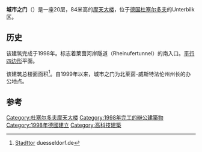 {{Infobox building
| building_name   = 城市之门 
| image           = <!-- 檔案不存在 Stadttor Duesseldorf.jpg ，可從英文維基百科取得 -->
| location        = {{GER}}[[杜塞尔多夫|杜塞尔多夫]]第一区
| coordinates     = {{coord|51.2153|N|6.7611|E|format=dms|region:DE-NW_type:landmark_scale:10000|display=title,inline}}
| completion_date = 1995–1998
| building_type   = 商务楼
| roof            = {{convert|84|m|abbr=on}}
| floor_count     = 20 
| elevator_count  = 11 
| floor_area      = {{convert|41,000|m2|abbr=on}} 
| references      = <ref>{{emporis|109926}}</ref><ref>{{skyscraperpage|7833}}</ref><ref>{{structurae|s0002513}}</ref>
}}
'''城市之门'''（{{lang-de|Stadttor}}）是一座20层，84米高的[[摩天大楼|摩天大楼]]，位于[[德国|德国]][[杜塞尔多夫|杜塞尔多夫]]的Unterbilk区。

== 历史 ==
该建筑完成于1998年。标志着莱茵河岸隧道（Rheinufertunnel）的南入口。[[平行四边形|平行四边形]]平面。

该建筑总楼面面积{{convert|30000|m2|abbr=on}}<ref>[http://www.duesseldorf.de/planung/hafen/einzelprojekte/03_stadttor.shtml Stadttor] {{Wayback|url=http://www.duesseldorf.de/planung/hafen/einzelprojekte/03_stadttor.shtml |date=20120314013252 }} duesseldorf.de</ref>。自1999年以来，城市之门为北莱茵-威斯特法伦州州长的办公地点。

== 参考 ==
<references/>

[[Category:杜塞尔多夫摩天大楼|Category:杜塞尔多夫摩天大楼]]
[[Category:1998年完工的辦公建築物|Category:1998年完工的辦公建築物]]
[[Category:1998年德國建立|Category:1998年德國建立]]
[[Category:高科技建築|Category:高科技建築]]
